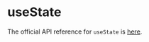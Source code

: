 # useState

The official API reference for `useState` is [here](https://react.dev/reference/react/useState).